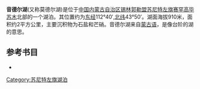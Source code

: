 '''音德尔湖'''(又称莫德尔湖)是位于[[中国|中国]][[内蒙古自治区|内蒙古自治区]][[锡林郭勒盟|锡林郭勒盟]][[苏尼特左旗|苏尼特左旗]][[赛罕高毕苏木|赛罕高毕苏木]]北部的一个湖泊。其位置约为[[东经|东经]]112°40′,[[北纬|北纬]]43°50′。湖面海拔910米，面积约2平方公里，主要沉积物为石盐和芒硝。音德尔湖来自[[蒙古语|蒙古语]]，是像台阶的湖的意思。
== 参考书目 ==
*{{cite book|author=牧寒 |title=《内蒙古湖泊》 |year=2003 |publisher=内蒙古人民出版社 |isbn=9787204039883  }}
{{内蒙古小作品}}

[[Category:苏尼特左旗湖泊|Category:苏尼特左旗湖泊]]